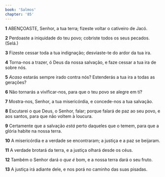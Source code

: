 ```yaml
---
book: 'Salmos'
chapter: '85'
---
```


**1** ABENÇOASTE, Senhor, a tua terra; fizeste voltar o cativeiro de Jacó.

**2** Perdoaste a iniquidade do teu povo; cobriste todos os seus pecados. (Selá.)

**3** Fizeste cessar toda a tua indignação; desviaste-te do ardor da tua ira.

**4** Torna-nos a trazer, ó Deus da nossa salvação, e faze cessar a tua ira de sobre nós.

**5** _Acaso_ estarás sempre irado contra nós? Estenderás a tua ira a todas as gerações?

**6** Não tornarás a vivificar-nos, para que o teu povo se alegre em ti?

**7** Mostra-nos, Senhor, a tua misericórdia, e concede-nos a tua salvação.

**8** Escutarei o que Deus, o Senhor, falar; porque falará de paz ao seu povo, e aos santos, para que não voltem à loucura.

**9** Certamente que a salvação _está_ perto daqueles que o temem, para que a glória habite na nossa terra.

**10** A misericórdia e a verdade se encontraram; a justiça e a paz se beijaram.

**11** A verdade brotará da terra, e a justiça olhará desde os céus.

**12** Também o Senhor dará o _que é_ bom, e a nossa terra dará o seu fruto.

**13** A justiça irá adiante dele, e nos porá no caminho das suas pisadas.
